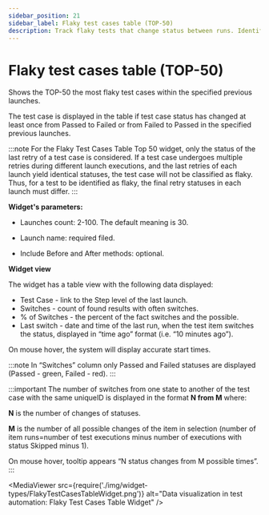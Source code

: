 ```yaml
---
sidebar_position: 21
sidebar_label: Flaky test cases table (TOP-50)
description: Track flaky tests that change status between runs. Identify unstable test cases and improve reliability using test automation metrics dashboard.
---
```


# Flaky test cases table (TOP-50)

Shows the TOP-50 the most flaky test cases within the specified previous launches.

The test case is displayed in the table if test case status has changed at least once from Passed to Failed or from Failed to Passed in the specified previous launches.

:::note
For the Flaky Test Cases Table Top 50 widget, only the status of the last retry of a test case is considered. If a test case undergoes multiple retries during different launch executions, and the last retries of each launch yield identical statuses, the test case will not be classified as flaky. Thus, for a test to be identified as flaky, the final retry statuses in each launch must differ.
:::

**Widget's parameters:**

- Launches count: 2-100. The default meaning is 30.

- Launch name: required filed.

- Include Before and After methods: optional.

**Widget view**

The widget has a table view with the following data displayed:

- Test Case - link to the Step level of the last launch.
- Switches - count of found results with often switches.
- % of Switches - the percent of the fact switches and the possible.
- Last switch - date and time of the last run, when the test item switches the status, displayed in “time ago” format (i.e. “10 minutes ago”).

On mouse hover, the system will display accurate start times.

:::note
In “Switches” column only Passed and Failed statuses are displayed (Passed - green, Failed - red).
:::

:::important
The number of switches from one state to another of the test case with the same uniqueID is displayed in the format **N from M** where:

**N** is the number of changes of statuses.

**M** is the number of all possible changes of the item in selection (number of item runs=number of test executions minus number of executions with status Skipped minus 1).

On mouse hover, tooltip appears “N status changes from M possible times”.
:::

<MediaViewer src={require('./img/widget-types/FlakyTestCasesTableWidget.png')} alt="Data visualization in test automation: Flaky Test Cases Table Widget" />
